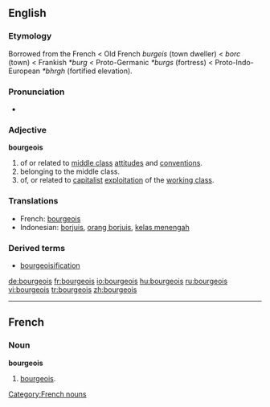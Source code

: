 ==English==
===Etymology===
Borrowed from the French < Old French ''burgeis'' (town dweller) < ''borc'' (town) < Frankish ''*burg'' < Proto-Germanic ''*burgs'' (fortress) < Proto-Indo-European ''*bhrgh'' (fortified elevation).

===Pronunciation===
*{{audio|en-uk-bourgeois.ogg|Audio (UK)}}

===Adjective===
'''bourgeois'''
# of or related to [[middle class]] [[attitudes]] and [[conventions]].
# belonging to the middle class.
# of, or related to [[capitalist]] [[exploitation]] of the [[working class]].

===Translations===
*French: [[bourgeois#French|bourgeois]]
*Indonesian: [[borjuis]], [[orang borjuis]], [[kelas menengah]]

===Derived terms===
*[[bourgeoisification]]

[[de:bourgeois]]
[[fr:bourgeois]]
[[io:bourgeois]]
[[hu:bourgeois]]
[[ru:bourgeois]]
[[vi:bourgeois]]
[[tr:bourgeois]]
[[zh:bourgeois]]

----

==French==

===Noun===
'''bourgeois'''

# [[bourgeois]].

[[Category:French nouns]]